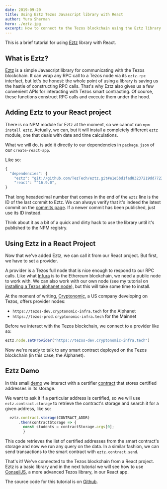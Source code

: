 ```yaml
---
date: 2019-09-20
title: Using Eztz Tezos Javascript library with React
author: Yura Sherman
hero: ./eztz.jpg
excerpt: How to connect to the Tezos blockchain using the Eztz library and React
---
```


This is a brief tutorial for using [Eztz](https://github.com/TezTech/eztz) library with React.

## What is Eztz?

[Eztz](https://github.com/TezTech/eztz/wiki/Documentation) is a simple Javascript library for communicating with the Tezos blockchain. It can wrap any RPC call to a Tezos node via its `eztz.rpc` interfact, but let's be honest: the whole point of using a library is saving us the hastle of constructing RPC calls. That's why Eztz also gives us a few convenient APIs for interacting with Tezos smart contracting. Of course, these functions construct RPC calls and execute them under the hood.

## Adding Eztz to your React project

There is no NPM module for Eztz at the moment, so we cannot run `npm install eztz`. Actually, we can, but it will install a completely different `eztz` module, one that deals with date and time calculations.

What we will do, is add it directly to our dependencies in `package.json` of our `create-react-app`. 

Like so:

```javascript
{
  "dependencies": {
    "eztz": "git://github.com/TezTech/eztz.git#e1e5bd1fad83237219dd7723dcaf909c90ebc80b",
    "react": "^16.9.0",
}
```

That long hexadecimal number that comes in the end of the `eztz` line is the ID of the last commit to Eztz. We can always verify that it's indeed the latest commit on the [commits page](https://github.com/TezTech/eztz/commits/master). If a newer commit has been published, just use its ID instead.

Think about it as a bit of a quick and dirty hack to use the library until it's published to the NPM registry.

## Using Eztz in a React Project

Now that we've added Eztz, we can call it from our React project. But first, we have to set a provider.

A provider is a Tezos full node that is nice enough to respond to our RPC calls. Like what [Infura](https://infura.io) is to the Ethereum blockchain, we need a public node to work with. We can also work with our own node (see my tutorial on [installing a Tezos alphanet node](https://yurasherman.com/posts/how-to-install-tezos-alphanet-node)), but this will take some time to install.

At the moment of writing, [Cryptonomic](https://cryptonomic.tech), a US company developing on Tezos, offers provider nodes:
- `https://tezos-dev.cryptonomic-infra.tech` for the Alphanet
- `https://tezos-prod.cryptonomic-infra.tech` for the Mainnet

Before we interact with the Tezos blockchain, we connect to a provider  like so:
```javascript
eztz.node.setProvider("https://tezos-dev.cryptonomic-infra.tech")
```

Now we're ready to talk to any smart contract deployed on the Tezos blockchain (in this case, the Alphanet).

## Eztz Demo

In this small [demo](https://jolly-elion-ba96a7.netlify.com/) we interact with a certifier [contract](https://better-call.dev/alpha/KT1PuiY1QmvY7tvrbm94AoUDtEpqiA7BybZG/operations) that stores certified addresses in its storage.

We want to ask it if a particular address is certified, so we will use `eztz.contract.storage` to retrieve the contract's storage and search it for a given address, like so:

```javascript
  eztz.contract.storage(CONTRACT_ADDR)
      .then(contractStorage => {
        const students = contractStorage.args[0];
        }
```

This code retrieves the list of certified addresses from the smart contract's storage and now we run any query on the data. In a similar fashion, we can  send transactions to the smart contract with `eztz.contract.send`.

That's it! We've connected to the Tezos blockchain from a React project. Eztz is a basic library and in the next tutorial we will see how to use [ConseilJS](https://github.com/Cryptonomic/ConseilJS), a more advanced Tezos library, in our React app.

The source code for this tutorial is on [Github](https://github.com/borxes/eztz-react-demo).



